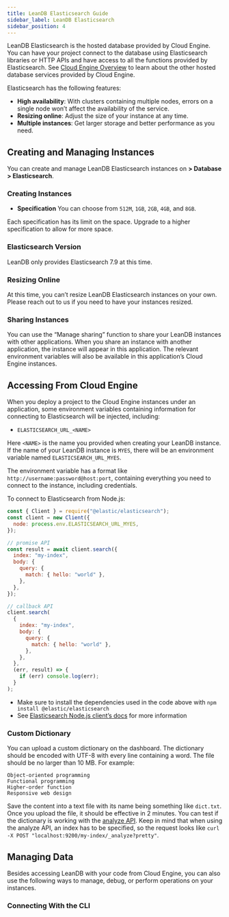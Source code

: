 ```yaml
---
title: LeanDB Elasticsearch Guide
sidebar_label: LeanDB Elasticsearch
sidebar_position: 4
---
```



LeanDB Elasticsearch is the hosted database provided by Cloud Engine. You can have your project connect to the database using Elasticsearch libraries or HTTP APIs and have access to all the functions provided by Elasticsearch. See [Cloud Engine Overview](/sdk/engine/overview) to learn about the other hosted database services provided by Cloud Engine.

Elasticsearch has the following features:

- **High availability**: With clusters containing multiple nodes, errors on a single node won’t affect the availability of the service.
- **Resizing online**: Adjust the size of your instance at any time.
- **Multiple instances**: Get larger storage and better performance as you need.

## Creating and Managing Instances

You can create and manage LeanDB Elasticsearch instances on **<Path to="engine" /> > Database > Elasticsearch**.

### Creating Instances

<LeandbCreateInstance>

- **Specification** You can choose from `512M`, `1GB`, `2GB`, `4GB`, and `8GB`.

Each specification has its limit on the space. Upgrade to a higher specification to allow for more space.

</LeandbCreateInstance>

### Elasticsearch Version

LeanDB only provides Elasticsearch 7.9 at this time.

### Resizing Online

At this time, you can’t resize LeanDB Elasticsearch instances on your own. Please reach out to us if you need to have your instances resized.

### Sharing Instances

You can use the “Manage sharing” function to share your LeanDB instances with other applications. When you share an instance with another application, the instance will appear in this application. The relevant environment variables will also be available in this application’s Cloud Engine instances.

## Accessing From Cloud Engine

When you deploy a project to the Cloud Engine instances under an application, some environment variables containing information for connecting to Elasticsearch will be injected, including:

- `ELASTICSEARCH_URL_<NAME>`

Here `<NAME>` is the name you provided when creating your LeanDB instance. If the name of your LeanDB instance is `MYES`, there will be an environment variable named `ELASTICSEARCH_URL_MYES`.

The environment variable has a format like `http://username:password@host:port`, containing everything you need to connect to the instance, including credentials.

<EngineRuntimes>
<TabItem value='nodejs'>

To connect to Elasticsearch from Node.js:

```javascript
const { Client } = require("@elastic/elasticsearch");
const client = new Client({
  node: process.env.ELASTICSEARCH_URL_MYES,
});

// promise API
const result = await client.search({
  index: "my-index",
  body: {
    query: {
      match: { hello: "world" },
    },
  },
});

// callback API
client.search(
  {
    index: "my-index",
    body: {
      query: {
        match: { hello: "world" },
      },
    },
  },
  (err, result) => {
    if (err) console.log(err);
  }
);
```

- Make sure to install the dependencies used in the code above with `npm install @elastic/elasticsearch`
- See [Elasticsearch Node.js client’s docs](https://www.elastic.co/guide/en/elasticsearch/client/javascript-api/current/index.html) for more information

</TabItem>
</EngineRuntimes>

### Custom Dictionary

You can upload a custom dictionary on the dashboard.
The dictionary should be encoded with UTF-8 with every line containing a word. The file should be no larger than 10 MB. For example:

```
Object-oriented programming
Functional programming
Higher-order function
Responsive web design
```

Save the content into a text file with its name being something like `dict.txt`. Once you upload the file, it should be effective in 2 minutes. You can test if the dictionary is working with the [analyze API](https://www.elastic.co/guide/en/elasticsearch/reference/7.x/test-analyzer.html). Keep in mind that when using the analyze API, an index has to be specified, so the request looks like `curl -X POST "localhost:9200/my-index/_analyze?pretty"`.

## Managing Data

Besides accessing LeanDB with your code from Cloud Engine, you can also use the following ways to manage, debug, or perform operations on your instances.

### Connecting With the CLI

<LeandbCliAccess />
